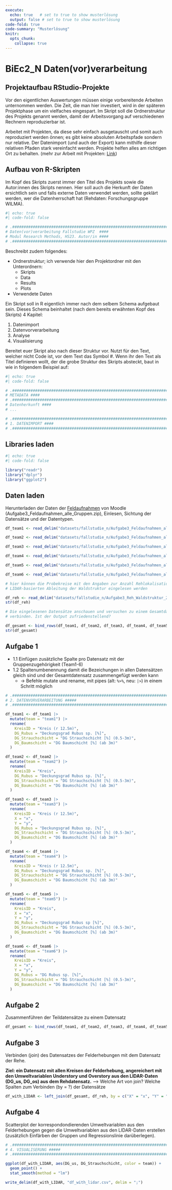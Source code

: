 ```yaml
---
execute:
  echo: true   # set to true to show musterlösung
  output: false # set to true to show musterlösung
code-fold: true
code-summary: "Musterlösung"
knitr:
  opts_chunk: 
    collapse: true
---
```


# BiEc2_N Daten(vor)verarbeitung

## Projektaufbau RStudio-Projekte

Vor den eigentlichen Auswertungen müssen einige vorbereitende Arbeiten unternommen werden. Die Zeit, die man hier investiert, wird in der späteren Projektphase um ein vielfaches eingespart. Im Skript soll die Ordnerstruktur des Projekts genannt werden, damit der Arbeitsvorgang auf verschiedenen Rechnern reproduzierbar ist.

Arbeitet mit Projekten, da diese sehr einfach ausgetauscht und somit auch reproduziert werden önnen; es gibt keine absoluten Arbeitspfade sondern nur relative. Der Datenimport (und auch der Export) kann mithilfe dieser relativen Pfaden stark vereinfacht werden. Projekte helfen alles am richtigen Ort zu behalten. (mehr zur Arbeit mit Projekten: [Link](https://support.rstudio.com/hc/en-us/articles/200526207-Using-Projects))

## Aufbau von R-Skripten

Im Kopf des Skripts zuerst immer den Titel des Projekts sowie die Autor:innen des Skripts nennen. Hier soll auch die Herkunft der Daten ersichtlich sein und falls externe Daten verwendet werden, sollte geklärt werden, wer die Datenherrschaft hat (Rehdaten: Forschungsgruppe WILMA).

```r
#| echo: true
#| code-fold: false

# .##################################################################################
# Daten(vor)verarbeitung Fallstudie WPZ  ####
# Modul Research Methods, HS23. Autor/in ####
# .##################################################################################
```

Beschreibt zudem folgendes:

- Ordnerstruktur; ich verwende hier den Projektordner mit den Unterordnern: 
  - Skripts
  - Data
  - Results
  - Plots
- Verwendete Daten

Ein Skript soll in R eigentlich immer nach dem selbem Schema aufgebaut sein.
Dieses Schema beinhaltet (nach dem bereits erwähnten Kopf des Skripts) 4 Kapitel: 

1. Datenimport
2. Datenvorverarbeitung
3. Analyse
4. Visualisierung

Bereitet euer Skript also nach dieser Struktur vor. Nutzt für den Text, welcher nicht Code ist, vor dem Text das Symbol #. Wenn ihr den Text als Titel definieren wollt, der die grobe Struktur des Skripts absteckt, baut in wie in folgendem Beispiel auf:

```r
#| echo: true
#| code-fold: false

# .###################################################################################
# METADATA ####
# .###################################################################################
# Datenherkunft ####
# ...

# .###################################################################################
# 1. DATENIMPORT ####
# .###################################################################################
```

## Libraries laden

```r
#| echo: true
#| code-fold: false

library("readr")
library("dplyr")
library("ggplot2")
```

## Daten laden
Herunterladen der Daten der [Feldaufnahmen](https://moodle.zhaw.ch/mod/folder/view.php?id=578940) von Moodle (Aufgabe3_Feldaufnahmen_alle_Gruppen.zip), Einlesen, Sichtung der Datensätze und der Datentypen.

```r
df_team1 <- read_delim("datasets/fallstudie_n/Aufgabe3_Feldaufnahmen_alle_Gruppen/Felderhebungen_Waldstruktur.csv", delim = ";")

df_team2 <- read_delim("datasets/fallstudie_n/Aufgabe3_Feldaufnahmen_alle_Gruppen/Felderhebung_11102022_gr3.csv", delim = ";")

df_team3 <- read_delim("datasets/fallstudie_n/Aufgabe3_Feldaufnahmen_alle_Gruppen/Felderhebung_Waldstruktur_TEAM3_pink_Gruppe 7.csv", delim = ";")

df_team4 <- read_delim("datasets/fallstudie_n/Aufgabe3_Feldaufnahmen_alle_Gruppen/Felderhebungen_Team4_Blau_221011.csv", delim = ";")

df_team5 <- read_delim("datasets/fallstudie_n/Aufgabe3_Feldaufnahmen_alle_Gruppen/Felderhebung TEAM 5.csv", delim = ";")

df_team6 <- read_delim("datasets/fallstudie_n/Aufgabe3_Feldaufnahmen_alle_Gruppen/Team6_Felderhebung.csv", delim = ";")

# hier können die Probekreise mit den Angaben zur Anzahl Rehlokalisationen und der
# LIDAR-basierten Ableitung der Waldstruktur eingelesen werden

df_reh <- read_delim("datasets/fallstudie_n/Aufgabe3_Reh_Waldstruktur_221013.csv", delim = ";")
str(df_reh)

# Die eingelesenen Datensätze anschauen und versuchen zu einem Gesamtdatensatz
# verbinden. Ist der Output zufriedenstellend?

df_gesamt <- bind_rows(df_team1, df_team2, df_team3, df_team4, df_team5, df_team6)
str(df_gesamt)
```

## Aufgabe 1

- 1.1 Einfügen zusätzliche Spalte pro Datensatz mit der Gruppenzugehörigkeit (Team1-6) 
- 1.2 Spaltenumbenennung damit die Bezeichungen in allen Datensätzen gleich sind und der Gesamtdatensatz zusammengefügt werden kann
  - → Befehle mutate und rename, mit pipes (alt: `%>%`, neu: `|>`) in einem Schritt möglich

```r
# .#################################################################################
# 2. DATENVORVERARBEITUNG #####
# .#################################################################################

df_team1 <- df_team1 |>
  mutate(team = "team1") |>
  rename(
    KreisID = "Kreis (r 12.5m)",
    DG_Rubus = "Deckungsgrad Rubus sp. [%]",
    DG_Strauchschicht = "DG Strauchschicht [%] (0.5-3m)",
    DG_Baumschicht = "DG Baumschicht [%] (ab 3m)"
  )

df_team2 <- df_team2 |>
  mutate(team = "team2") |>
  rename(
    KreisID = "Kreis",
    DG_Rubus = "Deckungsgrad Rubus sp. [%]",
    DG_Strauchschicht = "DG Strauchschicht [%] (0.5-3m)",
    DG_Baumschicht = "DG Baumschicht [%] (ab 3m)"
  )

df_team3 <- df_team3 |>
  mutate(team = "team3") |>
  rename(
    KreisID = "Kreis (r 12.5m)",
    X = "x",
    Y = "y",
    DG_Rubus = "Deckungsgrad Rubus sp. [%]",
    DG_Strauchschicht = "DG Strauchschicht [%] (0.5-3m)",
    DG_Baumschicht = "DG Baumschicht [%] (ab 3m)"
  )

df_team4 <- df_team4 |>
  mutate(team = "team4") |>
  rename(
    KreisID = "Kreis (r 12.5m)",
    DG_Rubus = "Deckungsgrad Rubus sp. [%]",
    DG_Strauchschicht = "DG Strauchschicht [%] (0.5-3m)",
    DG_Baumschicht = "DG Baumschicht [%] (ab 3m)"
  )

df_team5 <- df_team5 |>
  mutate(team = "team5") |>
  rename(
    KreisID = "Kreis",
    X = "x",
    Y = "y",
    DG_Rubus = "Deckungsgrad Rubus sp [%]",
    DG_Strauchschicht = "DG Strauchschicht [%] (0.5-3m)",
    DG_Baumschicht = "DG Baumschicht [%] (ab 3m)"
  )

df_team6 <- df_team6 |>
  mutate(team = "team6") |>
  rename(
    KreisID = "Kreis",
    X = "x",
    Y = "y",
    DG_Rubus = "DG Rubus sp. [%]",
    DG_Strauchschicht = "DG Strauchschicht [%] (0.5-3m)",
    DG_Baumschicht = "DG Baumschicht [%] (ab 3m)"
  )
```

## Aufgabe 2

Zusammenführen der Teildatensätze zu einem Datensatz

```r
df_gesamt <- bind_rows(df_team1, df_team2, df_team3, df_team4, df_team5, df_team6)
```

## Aufgabe 3

Verbinden (join) des Datensatzes der Felderhebungen mit dem Datensatz der Rehe. 

**Ziel: ein Datensatz mit allen Kreisen der Felderhebung, angereichert mit den Umweltvariablen Understory und Overstory aus den LIDAR-Daten (DG_us, DG_os) aus dem Rehdatensatz.** 
--> Welche Art von join? Welche Spalten zum Verbinden (by = ?) der Datensätze

```r
df_with_LIDAR <- left_join(df_gesamt, df_reh, by = c("X" = "x", "Y" = "y"))
```

## Aufgabe 4

Scatterplot der korrespondondierenden Umweltvariablen aus den Felderhebungen gegen die Umweltvariablen aus den LIDAR-Daten erstellen (zusätzlich Einfärben der Gruppen und Regressionslinie darüberlegen). 

```r
# .#####################################################################################
# 4. VISUALISERUNG #####
# .#####################################################################################

ggplot(df_with_LIDAR, aes(DG_us, DG_Strauchschicht, color = team)) +
  geom_point() +
  stat_smooth(method = "lm")

write_delim(df_with_LIDAR, "df_with_lidar.csv", delim = ";")
```
